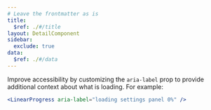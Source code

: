 ```yaml
---
# Leave the frontmatter as is
title:
  $ref: ./#/title
layout: DetailComponent
sidebar:
  exclude: true
data:
  $ref: ./#/data
---
```


Improve accessibility by customizing the `aria-label` prop to provide additional context about what is loading. For example:

```jsx
<LinearProgress aria-label="loading settings panel 0%" />
```
